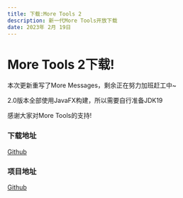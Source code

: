 ```yaml
---
title: 下载:More Tools 2
description: 新一代More Tools开放下载
date: 2023年 2月 19日
---
```

# More Tools 2下载!

本次更新重写了More Messages，剩余正在努力加班赶工中~

2.0版本全部使用JavaFX构建，所以需要自行准备JDK19

感谢大家对More Tools的支持!

### 下载地址

[Github](https://github.com/sciencekiller/More-Tools-2/releases/)

### 项目地址

[Github](https://github.com/sciencekiller/More-Tools-2/)
